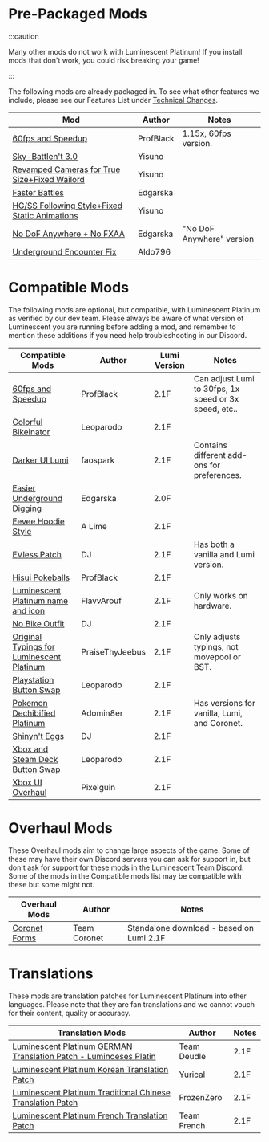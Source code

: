 
# Pre-Packaged Mods

:::caution

Many other mods do not work with Luminescent Platinum! If you install mods that don't work, you could risk breaking your game!

:::

The following mods are already packaged in. To see what other features we include, please see our Features List under [Technical Changes](features.mdx#technical-changes).

| Mod                                                                                 | Author                  | Notes                     |
| ----------------------------------------------------------------------------------- | ----------------------- | ------------------------- |
| [60fps and Speedup](https://www.nexusmods.com/pokemonbdsp/mods/9)                   | ProfBlack               | 1.15x, 60fps version.     |
| [Sky-Battlen't 3.0](https://www.nexusmods.com/pokemonbdsp/mods/10)                  | Yisuno                  |                           |
| [Revamped Cameras for True Size+Fixed Wailord](https://gamebanana.com/mods/346410)  | Yisuno                  |                           |
| [Faster Battles](https://gamebanana.com/mods/340352)                                | Edgarska                |                           |
| [HG/SS Following Style+Fixed Static Animations](https://gamebanana.com/mods/345001) | Yisuno                  |                           |
| [No DoF Anywhere + No FXAA](https://gamebanana.com/mods/340159)                     | Edgarska                | "No DoF Anywhere" version |
| [Underground Encounter Fix](https://gamebanana.com/mods/346666)                     | Aldo796                 |                           |

# Compatible Mods

The following mods are optional, but compatible, with Luminescent Platinum as verified by our dev team. Please always be aware of what version of Luminescent you are running before adding a mod, and remember to mention these additions if you need help troubleshooting in our Discord.

| Compatible Mods                                                                     | Author                  | Lumi Version              | Notes                     |
| ----------------------------------------------------------------------------------- | ----------------------- | ------------------------- | ------------------------- |
| [60fps and Speedup](https://www.nexusmods.com/pokemonbdsp/mods/9)                   | ProfBlack               | 2.1F                      | Can adjust Lumi to 30fps, 1x speed or 3x speed, etc..|
| [Colorful Bikeinator](https://www.nexusmods.com/pokemonbdsp/mods/7)                 | Leoparodo               | 2.1F                      |                           |
| [Darker UI Lumi](https://www.nexusmods.com/pokemonbdsp/mods/12)                     | faospark                | 2.1F                      | Contains different add-ons for preferences.|
| [Easier Underground Digging](https://gamebanana.com/mods/340161)                    | Edgarska                | 2.0F                      |                           |
| [Eevee Hoodie Style](https://gamebanana.com/mods/339850)                            | A Lime                  | 2.1F                      |                           |
| [EVless Patch](https://www.nexusmods.com/pokemonbdsp/mods/17)                       | DJ                      | 2.1F                      | Has both a vanilla and Lumi version.                         |
| [Hisui Pokeballs](https://www.nexusmods.com/pokemonbdsp/mods/14)                    | ProfBlack               | 2.1F                      |                           |
| [Luminescent Platinum name and icon](https://www.nexusmods.com/pokemonbdsp/mods/5)  | FlavvArouf              | 2.1F                      | Only works on hardware.   |
| [No Bike Outfit](https://www.nexusmods.com/pokemonbdsp/mods/25)                     | DJ                      | 2.1F                      |                           |
| [Original Typings for Luminescent Platinum](https://www.nexusmods.com/pokemonbdsp/mods/40/) | PraiseThyJeebus | 2.1F                      | Only adjusts typings, not movepool or BST. |
| [Playstation Button Swap](https://www.nexusmods.com/pokemonbdsp/mods/8)             | Leoparodo               | 2.1F                      |                           |
| [Pokemon Dechibified Platinum](https://www.nexusmods.com/pokemonbdsp/mods/38)                     | Adomin8er                | 2.1F                      | 	Has versions for vanilla, Lumi, and Coronet.|
| [Shinyn't Eggs](https://www.nexusmods.com/pokemonbdsp/mods/24)                      | DJ                      | 2.1F                      |                           |
| [Xbox and Steam Deck Button Swap](https://www.nexusmods.com/pokemonbdsp/mods/4)     | Leoparodo               | 2.1F                      |                           |
| [Xbox UI Overhaul](https://www.nexusmods.com/pokemonbdsp/mods/11)                   | Pixelguin               | 2.1F                      |                           |

# Overhaul Mods

These Overhaul mods aim to change large aspects of the game. Some of these may have their own Discord servers you can ask for support in, but don't ask for support for these mods in the Luminescent Team Discord. Some of the mods in the Compatible mods list may be compatible with these but some might not.

| Overhaul Mods                                                                       | Author                  | Notes                     |
| ----------------------------------------------------------------------------------- | ----------------------- | ------------------------- |
| [Coronet Forms](https://www.nexusmods.com/pokemonbdsp/mods/20)                      | Team Coronet            | Standalone download - based on Lumi 2.1F      |

# Translations

These mods are translation patches for Luminescent Platinum into other languages. Please note that they are fan translations and we cannot vouch for their content, quality or accuracy.

| Translation Mods                                                                    | Author                  | Notes                     |
| ----------------------------------------------------------------------------------- | ----------------------- | ------------------------- |
| [Luminescent Platinum GERMAN Translation Patch - Luminoeses Platin](https://www.nexusmods.com/pokemonbdsp/mods/23)                     | Team Deudle             | 2.1F                      | German Translation np|
| [Luminescent Platinum Korean Translation Patch](https://www.nexusmods.com/pokemonbdsp/mods/31)                     | Yurical              | 2.1F                      | Korean Translation np|
| [Luminescent Platinum Traditional Chinese Translation Patch](https://www.nexusmods.com/pokemonbdsp/mods/37)                     | FrozenZero              | 2.1F                      | Traditional Chinese Translation np|
| [Luminescent Platinum French Translation Patch](https://www.nexusmods.com/pokemonbdsp/mods/44)                     | Team French              | 2.1F                      | French Translation np|
